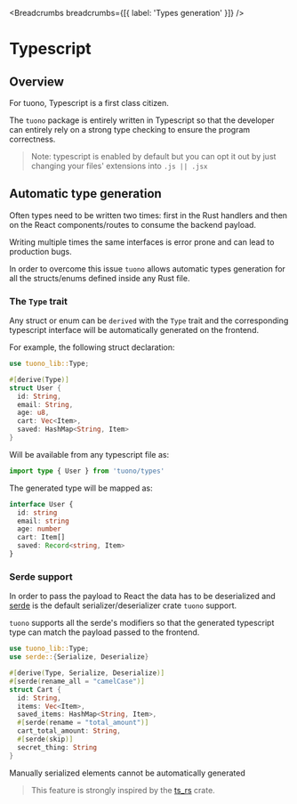 
<MetaTags
  title="Tuono - Types generation"
  canonical="https://tuono.dev/documentation/environment-variables"
/>


<Breadcrumbs breadcrumbs={[{ label: 'Types generation' }]} />

# Typescript

## Overview

For tuono, Typescript is a first class citizen.

The `tuono` package is entirely written in Typescript so that the developer
can entirely rely on a strong type checking to ensure the program correctness.

> Note: typescript is enabled by default but you can opt it out by just
> changing your files' extensions into `.js || .jsx`

## Automatic type generation

Often types need to be written two times: first in the Rust handlers and then
on the React components/routes to consume the backend payload.

Writing multiple times the same interfaces is error prone and can lead to
production bugs.

In order to overcome this issue `tuono` allows automatic types generation for
all the structs/enums defined inside any Rust file.

### The `Type` trait

Any struct or enum can be `derived` with the `Type` trait and the corresponding
typescript interface will be automatically generated on the frontend.

For example, the following struct declaration:

```rs
use tuono_lib::Type;

#[derive(Type)]
struct User {
  id: String,
  email: String,
  age: u8,
  cart: Vec<Item>,
  saved: HashMap<String, Item>
}
```

Will be available from any typescript file as:

```ts
import type { User } from 'tuono/types'
```

The generated type will be mapped as:

```ts
interface User {
  id: string
  email: string
  age: number
  cart: Item[]
  saved: Record<string, Item>
}
```

### Serde support

In order to pass the payload to React the data has to be deserialized and [serde](https://serde.rs/)
is the default serializer/deserializer crate `tuono` support.

`tuono` supports all the serde's modifiers so that the generated typescript type
can match the payload passed to the frontend.

```rs
use tuono_lib::Type;
use serde::{Serialize, Deserialize}

#[derive(Type, Serialize, Deserialize)]
#[serde(rename_all = "camelCase")]
struct Cart {
  id: String,
  items: Vec<Item>,
  saved_items: HashMap<String, Item>,
  #[serde(rename = "total_amount")]
  cart_total_amount: String,
  #[serde(skip)]
  secret_thing: String
}

```

Manually serialized elements cannot be automatically generated

> This feature is strongly inspired by the
> [ts_rs](https://docs.rs/ts-rs/latest/ts_rs/) crate.
